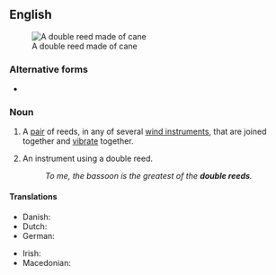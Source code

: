 {{also|double-reed}}
==English==
[[File:Double reed (cane).jpg|thumb|A double reed made of cane]]

===Alternative forms===
* {{alter|en|double-reed}}

===Noun===
{{wikipedia}}
{{en-noun}}

# {{lb|en|music}} A [[pair]] of reeds, in any of several [[wind instrument]]s, that are joined together and [[vibrate]] together.
# {{lb|en|music|by extension}} An instrument using a double reed.
#: ''To me, the bassoon is the greatest of the '''double reeds'''.''

====Translations====
{{trans-top|a pair of reeds in wind instruments}}
* Danish: {{t|da|dobbelt rørblad}}
* Dutch: {{t+|nl|dubbelriet}}
* German: {{t|de|Doppelrohrblatt}}
{{trans-mid}}
* Irish: {{t|ga|feag dhúbailte|f}}
* Macedonian: {{t|mk|двојанка|f}}
{{trans-bottom}}
